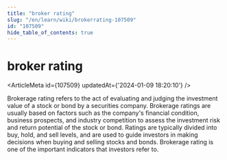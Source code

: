```yaml
---
title: "broker rating"
slug: "/en/learn/wiki/brokerrating-107509"
id: "107509"
hide_table_of_contents: true
---
```



# broker rating

<ArticleMeta id={107509} updatedAt={'2024-01-09 18:20:10'} />
<div className='border-solid border-b border-t-0 my-4 border-[var(--ifm-color-gray-300)]' />

Brokerage rating refers to the act of evaluating and judging the investment value of a stock or bond by a securities company. Brokerage ratings are usually based on factors such as the company's financial condition, business prospects, and industry competition to assess the investment risk and return potential of the stock or bond. Ratings are typically divided into buy, hold, and sell levels, and are used to guide investors in making decisions when buying and selling stocks and bonds. Brokerage rating is one of the important indicators that investors refer to.
